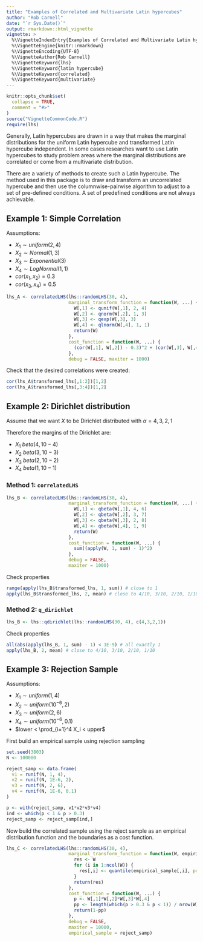 ```yaml
---
title: "Examples of Correlated and Multivariate Latin hypercubes"
author: "Rob Carnell"
date: "`r Sys.Date()`"
output: rmarkdown::html_vignette
vignette: >
  %\VignetteIndexEntry{Examples of Correlated and Multivariate Latin hypercubes}
  %\VignetteEngine{knitr::rmarkdown}
  %\VignetteEncoding{UTF-8}
  %\VignetteAuthor{Rob Carnell}
  %\VignetteKeyword{lhs}
  %\VignetteKeyword{latin hypercube}
  %\VignetteKeyword{correlated}
  %\VignetteKeyword{multivariate}
---
```


```r
knitr::opts_chunk$set(
  collapse = TRUE,
  comment = "#>"
)
source("VignetteCommonCode.R")
require(lhs)
```

Generally, Latin hypercubes are drawn in a way that makes the marginal distributions
for the uniform Latin hypercube and transformed Latin hypercube independent.  In
some cases researches want to use Latin hypercubes to study problem areas where
the marginal distributions are correlated or come from a multivariate distribution.

There are a variety of methods to create such a Latin hypercube.  The method used 
in this package is to draw and transform an uncorrelated hypercube and then
use the columnwise-pairwise algorithm to adjust to a set of pre-defined conditions.
A set of predefined conditions are not always achievable.

## Example 1: Simple Correlation

Assumptions:

- $X_1 \sim uniform(2, 4)$
- $X_2 \sim Normal(1, 3)$
- $X_3 \sim Exponential(3)$
- $X_4 \sim LogNormal(1, 1)$
- $cor(x_1, x_2) = 0.3$
- $cor(x_3, x_4) = 0.5$

```r
lhs_A <- correlatedLHS(lhs::randomLHS(30, 4),
                       marginal_transform_function = function(W, ...) {
                         W[,1] <- qunif(W[,1], 2, 4)
                         W[,2] <- qnorm(W[,2], 1, 3)
                         W[,3] <- qexp(W[,3], 3)
                         W[,4] <- qlnorm(W[,4], 1, 1)
                         return(W)
                       },
                       cost_function = function(W, ...) {
                         (cor(W[,1], W[,2]) - 0.3)^2 + (cor(W[,3], W[,4]) - 0.5)^2
                       },
                       debug = FALSE, maxiter = 1000)
```

Check that the desired correlations were created:

```r
cor(lhs_A$transformed_lhs[,1:2])[1,2]
cor(lhs_A$transformed_lhs[,3:4])[1,2]
```

## Example 2: Dirichlet distribution

Assume that we want $X$ to be Dirichlet distributed with $\alpha = 4,3,2,1$

Therefore the margins of the Dirichlet are:

- $X_1 ~ beta(4, 10-4)$
- $X_2 ~ beta(3, 10-3)$
- $X_3 ~ beta(2, 10-2)$
- $X_4 ~ beta(1, 10-1)$

### Method 1: `correlatedLHS`

```r
lhs_B <- correlatedLHS(lhs::randomLHS(30, 4),
                       marginal_transform_function = function(W, ...) {
                         W[,1] <- qbeta(W[,1], 4, 6)
                         W[,2] <- qbeta(W[,2], 3, 7)
                         W[,3] <- qbeta(W[,3], 2, 8)
                         W[,4] <- qbeta(W[,4], 1, 9)
                         return(W)
                       },
                       cost_function = function(W, ...) {
                         sum((apply(W, 1, sum) - 1)^2)
                       },
                       debug = FALSE,
                       maxiter = 1000)
```

Check properties

```r
range(apply(lhs_B$transformed_lhs, 1, sum)) # close to 1
apply(lhs_B$transformed_lhs, 2, mean) # close to 4/10, 3/10, 2/10, 1/10
```

### Method 2: `q_dirichlet`

```r
lhs_B <- lhs::qdirichlet(lhs::randomLHS(30, 4), c(4,3,2,1))
```

Check properties

```r
all(abs(apply(lhs_B, 1, sum) - 1) < 1E-9) # all exactly 1
apply(lhs_B, 2, mean) # close to 4/10, 3/10, 2/10, 1/10
```

## Example 3: Rejection Sample 

Assumptions:

- $X_1 \sim uniform(1, 4)$
- $X_2 \sim uniform(10^{-6}, 2)$
- $X_3 \sim uniform(2, 6)$
- $X_4 \sim uniform(10^{-6}, 0.1)$
- $lower < \prod_{i=1}^4 X_i < upper$

First build an empirical sample using rejection sampling

```r
set.seed(3803)
N <- 100000

reject_samp <- data.frame(
  v1 = runif(N, 1, 4),
  v2 = runif(N, 1E-6, 2),
  v3 = runif(N, 2, 6),
  v4 = runif(N, 1E-6, 0.1)
)

p <- with(reject_samp, v1*v2*v3*v4)
ind <- which(p < 1 & p > 0.3)
reject_samp <- reject_samp[ind,]
```

Now build the correlated sample using the reject sample as an empirical
distribution function and the boundaries as a cost function.

```r
lhs_C <- correlatedLHS(lhs::randomLHS(30, 4),
                       marginal_transform_function = function(W, empirical_sample, ...) {
                         res <- W
                         for (i in 1:ncol(W)) {
                           res[,i] <- quantile(empirical_sample[,i], probs = W[,i])
                         }
                         return(res)
                       },
                       cost_function = function(W, ...) {
                         p <- W[,1]*W[,2]*W[,3]*W[,4]
                         pp <- length(which(p > 0.3 & p < 1)) / nrow(W)
                         return(1-pp)
                       },
                       debug = FALSE,
                       maxiter = 10000,
                       empirical_sample = reject_samp)
```
